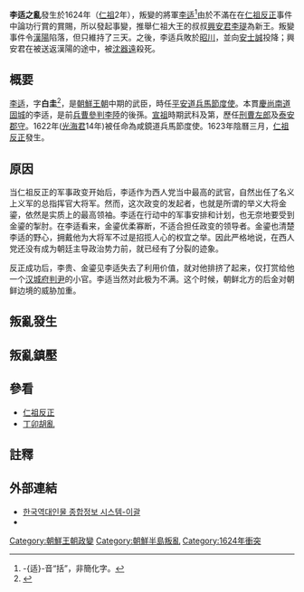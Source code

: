 {{noteTA
|T=zh-hans:李适之乱; zh-hant:李适之亂;
|1=zh-hans:李适; zh-hant:李适;
}}
{{Infobox Korean name
|hangul=이괄의 난
|hanja=李适의亂
|rr=I Gwal ui nan
|mr=Yi Kwal ŭi nan
}}
'''李适之亂'''發生於1624年（[[朝鮮仁祖|仁祖]]2年），叛變的將軍[[李适_(朝鮮)|李适]]<ref>-{适}-音“括”，非簡化字。</ref>由於不滿在在[[仁祖反正|仁祖反正]]事件中論功行賞的賞賜，所以發起事變，推舉仁祖大王的叔叔[[李瑅|興安君李瑅]]為新王。叛變事件令[[漢陽|漢陽]]陷落，但只維持了三天。之後，李适兵敗於[[昭川|昭川]]，並向[[安士誠|安士誠]]投降；興安君在被送返漢陽的途中，被[[沈器遠|沈器遠]]殺死。

== 概要 ==
[[李适_(朝鮮)|李适]]，字'''白圭'''<ref>{{cite web|url=http://people.aks.ac.kr/front/dirservice/dirFrameSet.jsp?pUrl=/front/dirservice/ppl/viewDocumentPpl.jsp?pLevel2Name=&pLevel3Name=&pAgeCode=&pAgeName=&pGanadaFrom=&pRecordID=PPL_6JOb_A1587_1_0009033&pPplCount=&pOrderByType=|title=한국역대인물종합정보시스템|title_zh=韓國歷代人物綜合情報系統}}{{dead link|date=2018年3月 |bot=InternetArchiveBot |fix-attempted=yes }}</ref>，是[[朝鮮王朝|朝鮮王朝]]中期的武臣，時任[[平安道|平安道]][[兵馬節度使|兵馬節度使]]。本貫[[慶尚南道|慶尚南道]][[固城李氏|固城]]的李适，是前[[兵曹參判|兵曹參判]][[李陸|李陸]]的後孫。[[朝鮮宣祖|宣祖]]時期武科及第，歷任[[刑曹左郎|刑曹左郎]]及[[泰安郡守|泰安郡守]]。1622年([[光海君|光海君]]14年)被任命為咸鏡道兵馬節度使。1623年陰曆三月，[[仁祖反正|仁祖反正]]發生。

== 原因 ==
当仁祖反正的军事政变开始后，李适作为西人党当中最高的武官，自然出任了名义上义军的总指挥官大将军。然而，这次政变的发起者，也就是所谓的举义大将金鎏，依然是实质上的最高领袖。李适在行动中的军事安排和计划，也无奈地要受到金鎏的掣肘。在李适看来，金鎏优柔寡断，不适合担任政变的领导者。金鎏也清楚李适的野心，拥戴他为大将军不过是招揽人心的权宜之举。因此严格地说，在西人党还没有成为朝廷主导政治势力前，就已经有了分裂的迹象。

反正成功后，李贵、金鎏见李适失去了利用价值，就对他排挤了起来，仅打赏给他一个[[汉城府判尹|汉城府判尹]]的小官。李适当然对此极为不满。这个时候，朝鲜北方的后金对朝鲜边境的威胁加重。

== 叛亂發生 ==

== 叛亂鎮壓 ==

== 參看 ==
* [[仁祖反正|仁祖反正]]
* [[丁卯胡亂|丁卯胡亂]]

== 註釋 ==
{{reflist}}

== 外部連結 ==
* [http://people.aks.ac.kr/view.jsp?id=PPL_6JOb_A1587_1_0009033 한국역대인물 종합정보 시스템-이괄] {{Wayback|url=http://people.aks.ac.kr/view.jsp?id=PPL_6JOb_A1587_1_0009033 |date=20200418054930 }} 
* {{cite web|url=http://www.sanada.net.cn/chaoshi/chaoshi_08_renzu.htm|title=党争之兴衰——朝鲜王朝两百年朋党政治|author=鹅溪君|date=2006-12-12|accessdate=2009-01-30|archive-date=2015-12-04|archive-url=https://web.archive.org/web/20151204203442/http://www.sanada.net.cn/chaoshi/chaoshi_08_renzu.htm|dead-url=no}}

{{朝鲜王朝历史事件}}
[[Category:朝鮮王朝政變|Category:朝鮮王朝政變]]
[[Category:朝鮮半島叛亂|Category:朝鮮半島叛亂]]
[[Category:1624年衝突|Category:1624年衝突]]